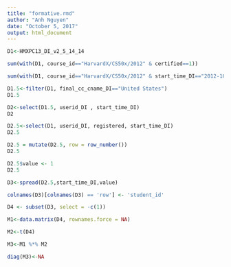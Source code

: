---
title: "formative.rmd"
author: "Anh Nguyen"
date: "October 5, 2017"
output: html_document
---

```{r}
D1<-HMXPC13_DI_v2_5_14_14
```

```{r}
sum(with(D1, course_id=="HarvardX/CS50x/2012" & certified==1))
```
```{r}
sum(with(D1, course_id=="HarvardX/CS50x/2012" & start_time_DI=="2012-10-15" & registered==1))
```
```{r}
D1.5<-filter(D1, final_cc_cname_DI=="United States")
D1.5
```

```{r}
D2<-select(D1.5, userid_DI , start_time_DI)
D2
```
```{r}
D2.5<-select(D1, userid_DI, registered, start_time_DI)
D2.5
```
```{r}
D2.5 = mutate(D2.5, row = row_number())
D2.5
```
```{r}
D2.5$value <- 1
D2.5
```

```{r}
D3<-spread(D2.5,start_time_DI,value)
```

```{r}
colnames(D3)[colnames(D3) == 'row'] <- 'student_id'
```

```{r}
D4 <- subset(D3, select = -c(1))
```

```{r}
M1<-data.matrix(D4, rownames.force = NA)
```

```{r}
M2<-t(D4)
```

```{r}
M3<-M1 %*% M2
```

```{r}
diag(M3)<-NA
```

